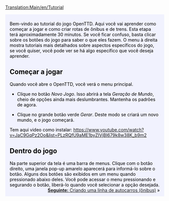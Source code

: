 [[Translation:Main/en/Tutorial]]
{{en/-}}
{{en/Tabs|5|1
|Tutorial/Pt|1. Início<!--
-->|Tutorial/Autocarros (Ônibus)/Pt|2. Autocarros (Ônibus)<!--
-->|Tutorial/Comboios (Trens)/Pt|3. Comboios (Trens)<!--
-->|Tutorial/Aviões/Pt|4. Aviões<!--
-->|Tutorial/Fim/Pt|5. Final}}
<div style="padding:.5em 1em 1em 1em; border-top:none; background-color:#f1f2fe; color:#000;">
{{pt/Tutorial}}
Bem-vindo ao tutorial do jogo OpenTTD. Aqui você vai aprender como começar a jogar e como criar rotas de ônibus e de trens. Esta etapa terá aproximadamente 30 minutos. Se você ficar confuso, basta clicar sobre os botões do jogo para saber o que eles fazem. O menu à direita mostra tutoriais mais detalhados sobre aspectos específicos do jogo, se você quiser, você pode ver se há algo específico que você deseja aprender.

==Começar a jogar==
{{en/Phototable|[[File:en/Menu principal novo jogo.png|Menu principal do OpenTTD]]|Menu principal de OpenTTD.|center}}
Quando você abre o OpenTTD, você verá o menu principal.

*Clique no botão ''Novo Jogo''. Isso abrirá a tela ''Geração de Mundo'', cheio de opções ainda mais deslumbrantes. Mantenha os padrões de agora.

{{en/Phototable|[[File:en/Geracao de mundo.png]]|Diálogo de geração de mundo. As quatro imagens na parte superior permitem a alteração do clima. Vamos deixar todas as opções como estão para este tutorial.|center}}

*Clique no grande botão verde ''Gerar''. Deste modo se criará um novo mundo, e o jogo começará.

Tem aqui video como instalar: https://www.youtube.com/watch?v=JaC9GqPz2Oo&list=PLzRQfU9aME1byZIVjBI679k8w38K_b9m2

==Dentro do jogo==
{{en/Phototable|[[File:pt/Apos o inicio.png|320px]]|Assim começa um novo jogo.|right}}

Na parte superior da tela é uma barra de menus. Clique com o botão direito, uma janela pop-up amarelo aparecerá para informá-lo sobre o botão. Alguns dos botões são exibidos em um menu quando pressionado abaixo deles. Você pode acessar o menu pressionando e segurando o botão, liberá-lo quando você selecionar a opção desejada.
<br style="clear:both;">
<span style="float: right">[[Main/pt/Tutorial/Autocarros (Ônibus)|'''Seguinte:''' Criando uma linha de autocarros (ônibus)]] &raquo;</span>

</div>